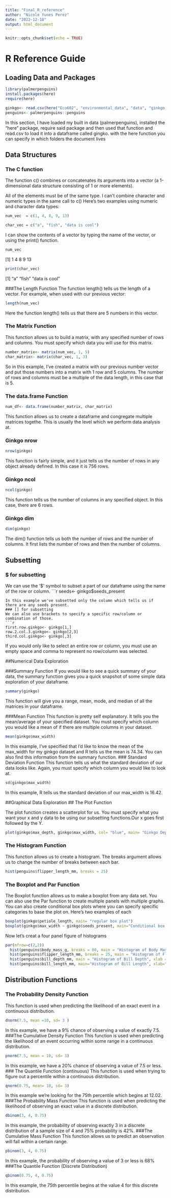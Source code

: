 ```yaml
---
title: "Final_R_reference"
author: "Nicole Yunes Perez"
date: "2022-12-18"
output: html_document
---
```


```r
knitr::opts_chunk$set(echo = TRUE)
```

# R Reference Guide {.tabset .tabset-pills}


## Loading Data and Packages

```r
library(palmerpenguins)
install.packages(here)
require(here)

ginkgo<- read.csv(here("Eco602", "environmental_data", "data", "ginkgo_data_2021.csv"))
penguins<- palmerpenguins::penguins
```
In this section, I have loaded my built in data (palmerpenguins), installed the "here" package, require said package and then used that function and read.csv to load it into a dataframe called gingko. with the here function you can specify in which folders the document lives

## Data Structures

### The C function
The function c() combines or concatenates its arguments into a vector (a 1-dimensional data structure consisting of 1 or more elements).

All of the elements must be of the same type.
I can’t combine character and numeric types in the same call to c()
Here’s two examples using numeric and character data types:
```r
num_vec  = c(1, 4, 8, 9, 13)

char_vec = c("a", "fish", "data is cool")
```
I can show the contents of a vector by typing the name of the vector, or using the print() function.

```r
num_vec
```
[1]  1  4  8  9 13
```r
print(char_vec)
```
[1] "a"            "fish"         "data is cool"

###The Length Function
The function length() tells us the length of a vector. For example, when used with our previous vector:

```r
length(num_vec)

```
Here the function length() tells us that there are 5 numbers in this vector.

### The Matrix Function

This function allows us to build a matrix, with any specified number of rows and columns. You must specify which data you will use for this matrix.

```r
number_matrix<- matrix(num_vec, 1, 5)
char_matrix<- matrix(char_vec, 1, 3)
```

So in this example, I've created a matrix with our previous number vector and put those numbers into a matrix with 1 row and 5 columns. The number of rows and columns must be a multiple of the data length, in this case that is 5.

### The data.frame Function
```r
num_df<- data.frame(number_matrix, char_matrix)
```

This function allows us to create a dataframe and congregate multiple matrices togethe. This is usually the level which we perform data analysis at.

### Ginkgo nrow
```r
nrow(ginkgo)
```
This function is fairly simple, and it just tells us the number of rows in any object already defined. In this case it is 756 rows.

### Ginkgo ncol
```r
ncol(ginkgo)
```
This function tells us the number of columns in any specified object. In this case, there are 6 rows.

### Ginkgo dim
```r
dim(ginkgo)
```
The dim() function tells us both the number of rows and the number of columns. It first lists the number of rows and then the number of columns.

## Subsetting
### $ for subsetting
We can use the '$' symbol to subset a part of our dataframe using the name of the row or column. 
```r
seeds<- ginkgo$seeds_present
```
In this example we've subsetted only the column which tells us if there are any seeds present.
### [] for subsetting
We can also use brackets to specify a specific row/column or combination of those.
```r
first.row.ginkgo<- ginkgo[1,]
row.2.col.3.ginkgo<- ginkgo[2,3]
third.col.ginkgo<- ginkgo[,3]
```
If you would only like to select an entire row or column, you must use an empty space and comma to represent no row/column was selected.

##Numerical Data Exploration

###Summary Function
If you would like to see a quick summary of your data, the summary function gives you a quick snapshot of some simple data exploration of your dataframe.
```r
summary(ginkgo)
```
This function will give you a range, mean, mode, and median of all the matrices in your dataframe.

###Mean Function
This function is pretty self explanatory. It tells you the mean/average of your specified dataset. You must specify which column you would like a mean of if there are multiple columns in your dataset.
```r
mean(ginkgo$max_width)
```
In this example, I've specified that I'd like to know the mean of the max_width for my ginkgo dataset and R tells us the mean is 74.34.
You can also find this information from the summary function.
### Standard Deviation Function
This function tells us what the standard deviation of our data looks like. Again, you must specify which column you would like to look at.
```r
sd(ginkgo$max_width)
```
In this example, R tells us the standard deviation of our max_width is 16.42.

##Graphical Data Exploration
## The Plot Function

The plot function creates a scatterplot for us. You must specify what you want your x and y data to be using our subsetting functions.Our x goes first followed by the Y.
```r
plot(ginkgo$max_depth, ginkgo$max_width, col= "blue", main= "Ginkgo Depth Vs. Width", pch=45, cex=.7, xlab = "Depth(mm)", ylab = "Width(mm)", ylim = NULL, xlim= NULL)
```
### The Histogram Function
This function allows us to create a histogram. The breaks argument allows us to change the number of breaks between each bar.
```r

hist(penguins$flipper_length_mm, breaks = 25)
```
### The Boxplot and Par Function
The Boxplot function allows us to make a boxplot from any data set. You can also use the Par function to create multiple panels with multiple graphs. You can also create conditional box plots where you can specify specific categories to base the plot on. Here's two examples of each
```r
boxplot(ginkgo$petiole_length, main= "regular box plot")
boxplot(ginkgo$max_width ~ ginkgo$seeds_present, main="Conditional box plot")
```
Now let's creat a four panel figure of histograms
```r
par(mfrow=c(2,2))
  hist(penguins$body_mass_g, breaks = 80, main = "Histogram of Body Mass", xlab = "body mass (g)")
  hist(penguins$flipper_length_mm, breaks = 25, main = "Histogram of Flipper Length", xlab = "Flipper Length (mm)")
  hist(penguins$bill_depth_mm, main = "Histogram of Bill Depth", xlab = "Bill Depth (mm)")
  hist(penguins$bill_length_mm, main="Histogram of Bill Length", xlab="Bill Length (mm)")
```
## Distribution Functions
### The Probability Density Function
This function is used when predicting the likelihood of an exact event in a continuous distribution.
```r
dnorm(7.5, mean =10, sd= 3 )
```
In this example, we have a 9% chance of observing a value of exactly 7.5.
###The Cumulative Density Function
This function is used when predicting the likelihood of an event occurring within some range in a continuous distribution.
```r
pnorm(7.5, mean = 10, sd= 3)
```
In this example, we have a 20% chance of observing a value of 7.5 or less.
### The Quantile Function (continuous)
This function is used when trying to figure out a percentile within a continuous distribution.
```r
qnorm(0.75, mean= 10, sd= 3)
```
In this example we're looking for the 75th percentile which begins at 12.02.
###The Probability Mass Function
This function is used when predicting the likelihood of observing an exact value in a discrete distribution.
```r
dbinom(3, 4, 0.75)
```
In this example, the probability of observing exactly 3 in a discrete distribution of a sample size of 4 and 75% probability is 42%.
###The Cumulative Mass Function
This function allows us to predict an observation will fall within a certain range.
```r
pbinom(3, 4, 0.75)
```
In this example, the probability of observing a value of 3 or less is 68%
###The Quantile Function (Discrete Distribution)
```r
qbinom(0.75, 4, 0.75)
```
In this example, the 75th percentile begins at the value 4 for this discrete distribution.